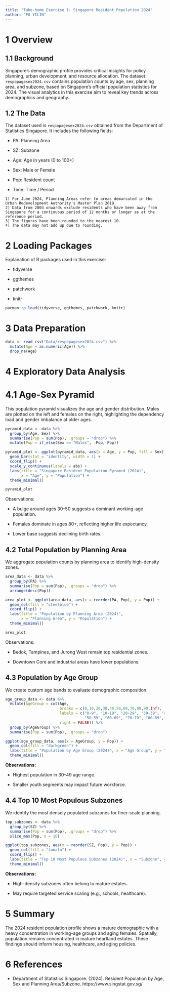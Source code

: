 ```yaml
---
title: "Take-home Exercise 1: Singapore Resident Population 2024"
author: "FU YILIN"
---
```


# 1 Overview

## 1.1 Background

Singapore’s demographic profile provides critical insights for policy planning, urban development, and resource allocation. The dataset `respopagesex2024.csv` contains population counts by age, sex, planning area, and subzone, based on Singapore's official population statistics for 2024. The visual analytics in this exercise aim to reveal key trends across demographics and geography.

## 1.2 The Data

The dataset used is `respopagesex2024.csv` obtained from the Department of Statistics Singapore. It includes the following fields:

-   PA: Planning Area

-   SZ: Subzone

-   Age: Age in years (0 to 100+)

-   Sex: Male or Female

-   Pop: Resident count

-   Time: Time / Period

::: {.callout-note title="Note" icon="false"}
```         
1) For June 2024, Planning Areas refer to areas demarcated in the Urban Redevelopment Authority's Master Plan 2019. 
2) Data from 2003 onwards exclude residents who have been away from Singapore for a continuous period of 12 months or longer as at the reference period. 
3) The figures have been rounded to the nearest 10. 
4) The data may not add up due to rounding.
```
:::

# 2 Loading Packages

Explanation of R packages used in this exercise:

-   tidyverse

-   ggthemes

-   patchwork

-   knitr

```r
pacman::p_load(tidyverse, ggthemes, patchwork, knitr)
```

# 3 Data Preparation

```r
data <- read_csv("Data/respopagesex2024.csv") %>%
  mutate(Age = as.numeric(Age)) %>%
  drop_na(Age)
```

# 4 Exploratory Data Analysis

# 4.1 Age-Sex Pyramid

This population pyramid visualizes the age and gender distribution. Males are plotted on the left and females on the right, highlighting the dependency load and gender imbalance at older ages.

```r
pyramid_data <- data %>%
  group_by(Age, Sex) %>%
  summarise(Pop = sum(Pop), .groups = "drop") %>%
  mutate(Pop = if_else(Sex == "Males", -Pop, Pop))

pyramid_plot <- ggplot(pyramid_data, aes(x = Age, y = Pop, fill = Sex)) +
  geom_bar(stat = "identity", width = 1) +
  coord_flip() +
  scale_y_continuous(labels = abs) +
  labs(title = "Singapore Resident Population Pyramid (2024)",
       x = "Age", y = "Population") +
  theme_minimal()

pyramid_plot
```

Observations:

-   A bulge around ages 30–50 suggests a dominant working-age population.

-   Females dominate in ages 80+, reflecting higher life expectancy.

-   Lower base suggests declining birth rates.

## 4.2 Total Population by Planning Area

We aggregate population counts by planning area to identify high-density zones.

```r
area_data <- data %>%
  group_by(PA) %>%
  summarise(Pop = sum(Pop), .groups = "drop") %>%
  arrange(desc(Pop))

area_plot <- ggplot(area_data, aes(x = reorder(PA, Pop), y = Pop)) +
  geom_col(fill = "steelblue") +
  coord_flip() +
  labs(title = "Population by Planning Area (2024)",
       x = "Planning Area", y = "Population") +
  theme_minimal()

area_plot
```

Observations:

-   Bedok, Tampines, and Jurong West remain top residential zones.

-   Downtown Core and industrial areas have lower populations.

## 4.3 Population by Age Group

We create custom age bands to evaluate demographic composition.

```r
age_group_data <- data %>%
  mutate(AgeGroup = cut(Age,
                        breaks = c(0,10,20,30,40,50,60,70,80,90,Inf),
                        labels = c("0-9", "10-19", "20-29", "30-39", "40-49",
                                   "50-59", "60-69", "70-79", "80-89", "90+"),
                        right = FALSE)) %>%
  group_by(AgeGroup) %>%
  summarise(Pop = sum(Pop), .groups = "drop")

ggplot(age_group_data, aes(x = AgeGroup, y = Pop)) +
  geom_col(fill = "darkgreen") +
  labs(title = "Population by Age Group (2024)", x = "Age Group", y = "Population") +
  theme_minimal()
```

**Observations:**

-   Highest population in 30–49 age range.

-   Smaller youth segments may impact future workforce.

## 4.4 Top 10 Most Populous Subzones

We identify the most densely populated subzones for finer-scale planning.

```r
top_subzones <- data %>%
  group_by(SZ) %>%
  summarise(Pop = sum(Pop), .groups = "drop") %>%
  slice_max(Pop, n = 10)

ggplot(top_subzones, aes(x = reorder(SZ, Pop), y = Pop)) +
  geom_col(fill = "tomato") +
  coord_flip() +
  labs(title = "Top 10 Most Populous Subzones (2024)", x = "Subzone", y = "Population") +
  theme_minimal()
```

**Observations:**

-   High-density subzones often belong to mature estates.

-   May require targeted service scaling (e.g., schools, healthcare).

# 5 Summary

The 2024 resident population profile shows a mature demographic with a heavy concentration in working-age groups and aging females. Spatially, population remains concentrated in mature heartland estates. These findings should inform housing, healthcare, and aging policies.

# 6 References

-   Department of Statistics Singapore. (2024). Resident Population by Age, Sex and Planning Area/Subzone. https://www.singstat.gov.sg/
